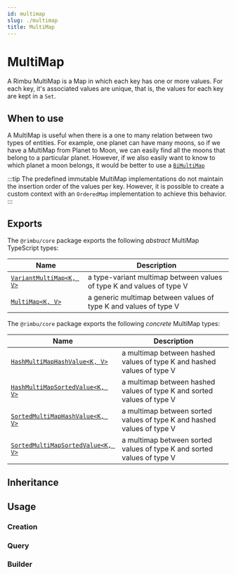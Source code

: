 ```yaml
---
id: multimap
slug: ./multimap
title: MultiMap
---
```



# MultiMap

A Rimbu MultiMap is a Map in which each key has one or more values. For each key, it's associated values are unique, that is, the values for each key are kept in a `Set`.

## When to use

A MultiMap is useful when there is a one to many relation between two types of entities. For example, one planet can have many moons, so if we have a MultiMap from Planet to Moon, we can easily find all the moons that belong to a particular planet. However, if we also easily want to know to which planet a moon belongs, it would be better to use a [`BiMultiMap`](bimultimap/)

:::tip
The predefined immutable MultiMap implementations do not maintain the insertion order of the values per key. However, it is possible to create a custom context with an `OrderedMap` implementation to achieve this behavior.
:::

## Exports

The `@rimbu/core` package exports the following _abstract_ MultiMap TypeScript types:

| Name                                                                     | Description                                                           |
| ------------------------------------------------------------------------ | --------------------------------------------------------------------- |
| [`VariantMultiMap<K, V>`](/api/rimbu/multimap/VariantMultiMap/namespace) | a type-variant multimap between values of type K and values of type V |
| [`MultiMap<K, V>`](/api/rimbu/multimap/MultiMap/namespace)               | a generic multimap between values of type K and values of type V      |

The `@rimbu/core` package exports the following _concrete_ MultiMap types:

| Name                                                                                         | Description                                                            |
| -------------------------------------------------------------------------------------------- | ---------------------------------------------------------------------- |
| [`HashMultiMapHashValue<K, V>`](/api/rimbu/multimap/HashMultiMapHashValue/namespace)         | a multimap between hashed values of type K and hashed values of type V |
| [`HashMultiMapSortedValue<K, V>`](/api/rimbu/multimap/HashMultiMapSortedValue/namespace)     | a multimap between hashed values of type K and sorted values of type V |
| [`SortedMultiMapHashValue<K, V>`](/api/rimbu/multimap/SortedMultiMapHashValue/namespace)     | a multimap between sorted values of type K and hashed values of type V |
| [`SortedMultiMapSortedValue<K, V>`](/api/rimbu/multimap/SortedMultiMapSortedValue/namespace) | a multimap between sorted values of type K and sorted values of type V |

## Inheritance

<UmlGraph contents={inheritance} />

## Usage

### Creation

<SandBox path="multimap/create.ts" />

### Query

<SandBox path="multimap/query.ts" />

### Builder

<SandBox path="multimap/build.ts" />
